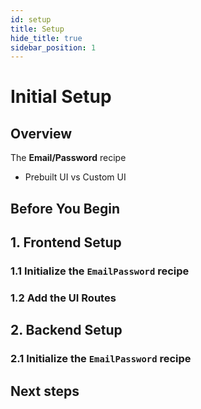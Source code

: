 ```yaml
---
id: setup
title: Setup
hide_title: true
sidebar_position: 1
---
```


# Initial Setup

## Overview

The **Email/Password** recipe


- Prebuilt UI vs Custom UI

## Before You Begin



## 1. Frontend Setup 

### 1.1 Initialize the `EmailPassword` recipe

### 1.2 Add the UI Routes

## 2. Backend Setup

### 2.1 Initialize the `EmailPassword` recipe

## Next steps
